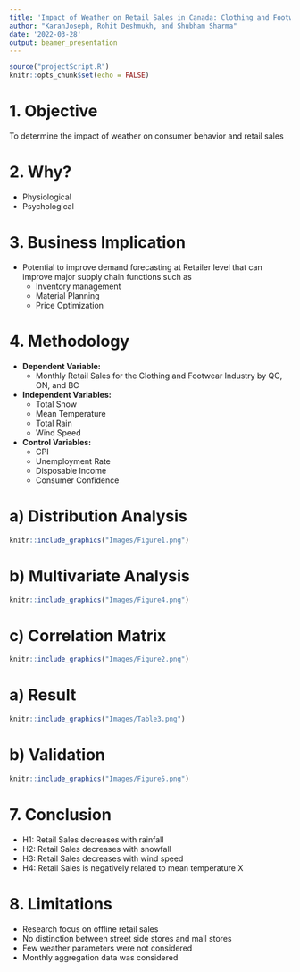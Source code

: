 ```yaml
---
title: 'Impact of Weather on Retail Sales in Canada: Clothing and Footwear Industry'
author: "KaranJoseph, Rohit Deshmukh, and Shubham Sharma"
date: '2022-03-28'
output: beamer_presentation
---
```


```r
source("projectScript.R")
knitr::opts_chunk$set(echo = FALSE)
```


# 1. Objective 

<h>To determine the impact of weather on consumer behavior and retail sales</h>

# 2. Why? 

- Physiological
- Psychological

# 3. Business Implication

- Potential to improve demand forecasting at Retailer level that can improve major supply chain functions such as
  - Inventory management
  - Material Planning
  - Price Optimization

# 4. Methodology

- **Dependent Variable:**
  - Monthly Retail Sales for the Clothing and Footwear Industry by QC, ON, and BC
- **Independent Variables:**
  - Total Snow
  - Mean Temperature
  - Total Rain
  - Wind Speed
- **Control Variables:**
  - CPI
  - Unemployment Rate
  - Disposable Income
  - Consumer Confidence
  

# a) Distribution Analysis
```r
knitr::include_graphics("Images/Figure1.png")
```

# b) Multivariate Analysis
```r
knitr::include_graphics("Images/Figure4.png")
```
# c) Correlation Matrix
```r
knitr::include_graphics("Images/Figure2.png")
```

# a) Result
```r
knitr::include_graphics("Images/Table3.png")
```

# b) Validation
```r
knitr::include_graphics("Images/Figure5.png")
```

# 7. Conclusion
- H1: Retail Sales decreases with rainfall \checkmark
- H2: Retail Sales decreases with snowfall \checkmark
- H3: Retail Sales decreases with wind speed \checkmark
- H4: Retail Sales is negatively related to mean temperature X

# 8. Limitations
- Research focus on offline retail sales
- No distinction between street side stores and mall stores
- Few weather parameters were not considered
- Monthly aggregation data was considered